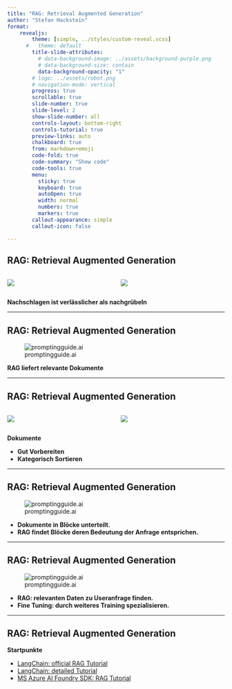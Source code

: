 ```yaml
---
title: "RAG: Retrieval Augmented Generation"
author: "Stefan Hackstein"
format: 
    revealjs:
        theme: [simple, ../styles/custom-reveal.scss]
      #   theme: default
        title-slide-attributes:
          # data-background-image: ../assets/background-purple.png
          # data-background-size: contain
          data-background-opacity: "1"
        # logo: ../assets/robot.png
        # navigation-mode: vertical
        progress: true
        scrollable: true
        slide-number: true
        slide-level: 2
        show-slide-number: all
        controls-layout: bottom-right
        controls-tutorial: true
        preview-links: auto
        chalkboard: true
        from: markdown+emoji
        code-fold: true
        code-summary: "Show code"
        code-tools: true
        menu: 
          sticky: true
          keyboard: true
          autoOpen: true
          width: normal
          numbers: true
          markers: true
        callout-appearance: simple
        callout-icon: false

---
```



## RAG: Retrieval Augmented Generation

::: columns
::: {.column width="50%"}
![](RAGimages/blinky_remind.png)
:::

::: {.column width="50%"}
![](RAGimages/blinky_recherche.png)
:::
:::

**Nachschlagen ist verlässlicher als nachgrübeln**


---

## RAG: Retrieval Augmented Generation

![promptingguide.ai](RAGimages/rag-framework.png)

**RAG liefert relevante Dokumente**

---


## RAG: Retrieval Augmented Generation

::: columns
::: {.column width="50%"}
![](RAGimages/blinky_markieren.png)
:::

::: {.column width="50%"}
![](RAGimages/blinky_sortieren.png)
:::
:::



**Dokumente**

* **Gut Vorbereiten**
* **Kategorisch Sortieren**


---

## RAG: Retrieval Augmented Generation

![promptingguide.ai](RAGimages/rag-process.png)

* **Dokumente in Blöcke unterteilt.** 
* **RAG findet Blöcke deren Bedeutung der Anfrage entsprichen.**

---

## RAG: Retrieval Augmented Generation

![promptingguide.ai](RAGimages/rag-fine-tuning.png)

* **RAG: relevanten Daten zu Useranfrage finden.**
* **Fine Tuning: durch weiteres Training spezialisieren.**


---

## RAG: Retrieval Augmented Generation

**Startpunkte**

* [LangChain: official RAG Tutorial](https://python.langchain.com/docs/tutorials/rag/)
* [LangChain: detailed Tutorial](https://realpython.com/build-llm-rag-chatbot-with-langchain)
* [MS Azure AI Foundry SDK: RAG Tutorial](https://learn.microsoft.com/en-us/azure/ai-foundry/tutorials/copilot-sdk-build-rag)
